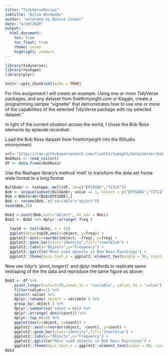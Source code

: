 ```yaml
---
title: "TidyVerseRecipe"
subtitle: "Nilsa Bermudez"
author: "extended by Bonnie Cooper"
date: "4/19/2020"
output:
  html_document:
    toc: true
    toc_float: true
    theme: cosmo
    highlight: zenburn
---
```



```r
library(tidyverse);
library(reshape)
library(plyr)
```


```r
knitr::opts_chunk$set(echo = TRUE)
```


For this assignment I will create an example.  Using one or more TidyVerse packages, and any dataset from fivethirtyeight.com or Kaggle, create a programming sample “vignette” that demonstrates how to use one or more of the capabilities of the selected TidyVerse package with my selected dataset.”

In light of the current situation across the world, I chose the Bob Ross elements by episode recordset.  

Load the Bob Ross dataset from fivethirtyeight into the RStudio environment:
```r
url<-"https://raw.githubusercontent.com/fivethirtyeight/data/master/bob-ross/elements-by-episode.csv"
BobRoss <- read_csv(url)
df <- data.frame(BobRoss)
```

Use the Reshape library's method 'melt' to transform the data set froma wide format to a long format
```r
Bulkbobr <- reshape::melt(df, id=c("EPISODE","TITLE"))
Bob <- unique(subset(Bulkbobr, value == 1, select = c("EPISODE","TITLE","variable")))
Bob <-Bob[order(Bob$EPISODE),]
Bob <- rename(Bob, c("variable"="object"))
head(Bob,10)
```

```r
Bob2 <-count(Bob,vars="object", wt_var = NULL)
Bob2 <- Bob2 %>% dplyr::arrange( freq )
```

```r
  top10 <- tail(Bob2, n = 10)
  ggplot(data=top10,aes(x=object, y=freq)) +  
  ggplot2::aes(x=reorder(object, -freq), y=freq) +
  ggplot2::geom_bar(stat="identity",fill="steelblue") +
  ggplot2::labs(x="Objects",y="Frequency") +
  ggplot2::ggtitle("Most used objects in Bob Ross Paintings") +
  ggplot2::theme(axis.text.x = ggplot2::element_text(angle = 90, vjust = 0.5, hjust=1))
```

Now use tidyr's 'pivot_longer()' and dplyr methods to replicate same reshaping of the the data and reproduce the same figure as above:
```r
Bob3 <- df %>%
    pivot_longer(cols=3:69,names_to = "variable", values_to = "value") %>%
    filter(value==1) %>%
    select(-value) %>%
    dplyr::rename( object = variable ) %>%
    group_by( object ) %>%
    dplyr::summarise('count'= n()) %>%
    dplyr::arrange( desc(count)) %>%
    dplyr::top_n(10) %>%
    ggplot(aes(x=object, y=count)) +  
    ggplot2::aes(x=reorder(object, -count), y=count) +
    ggplot2::geom_bar(stat="identity",fill="steelblue") +
    ggplot2::labs(x="Objects",y="Frequency") +
    ggplot2::ggtitle("Most used objects in Bob Ross Paintings") +
    ggplot2::theme(axis.text.x = ggplot2::element_text(angle = 90, vjust = 0.5, hjust=1))
Bob3
```
